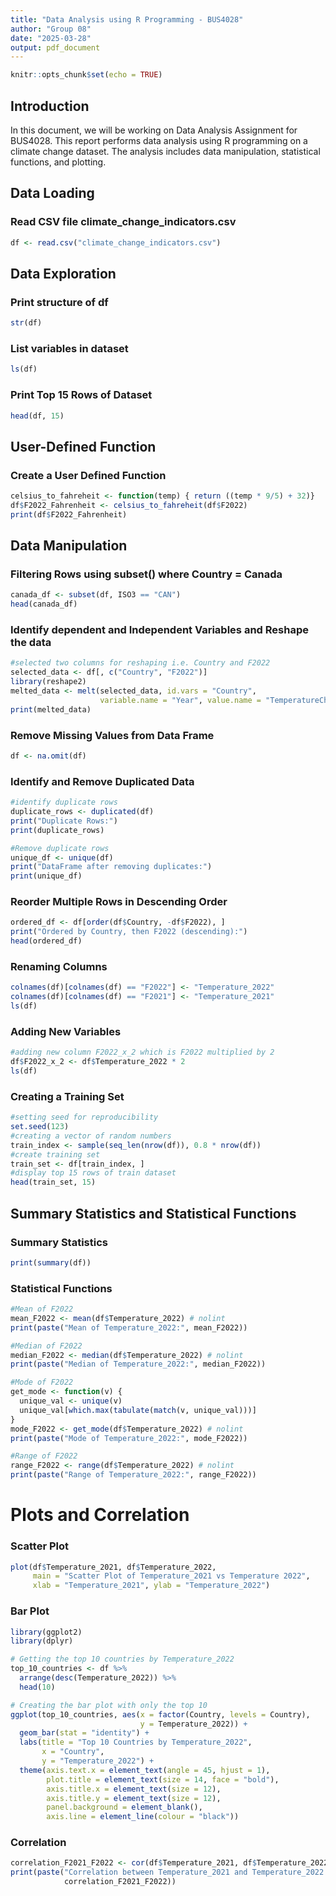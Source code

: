 ```yaml
---
title: "Data Analysis using R Programming - BUS4028"
author: "Group 08"
date: "2025-03-28"
output: pdf_document
---
```


```r
knitr::opts_chunk$set(echo = TRUE)
```

## Introduction
In this document, we will be working on Data Analysis Assignment for BUS4028. This report performs data analysis using R programming on a climate change dataset. The analysis includes data manipulation, statistical functions, and plotting.

## Data Loading

### Read CSV file climate_change_indicators.csv
```r
df <- read.csv("climate_change_indicators.csv")
```

## Data Exploration

### Print structure of df
```r
str(df)
```

### List variables in dataset
```r
ls(df)
```

### Print Top 15 Rows of Dataset
```r
head(df, 15)
```

## User-Defined Function

### Create a User Defined Function
```r
celsius_to_fahreheit <- function(temp) { return ((temp * 9/5) + 32)}
df$F2022_Fahrenheit <- celsius_to_fahreheit(df$F2022)
print(df$F2022_Fahrenheit)
```

## Data Manipulation

### Filtering Rows using subset() where Country = Canada
```r
canada_df <- subset(df, ISO3 == "CAN")
head(canada_df)
```

### Identify dependent and Independent Variables and Reshape the data
```r
#selected two columns for reshaping i.e. Country and F2022
selected_data <- df[, c("Country", "F2022")]
library(reshape2)
melted_data <- melt(selected_data, id.vars = "Country",
                    variable.name = "Year", value.name = "TemperatureChange")
print(melted_data)
```

### Remove Missing Values from Data Frame
```r
df <- na.omit(df)
```

### Identify and Remove Duplicated Data
```r
#identify duplicate rows
duplicate_rows <- duplicated(df)
print("Duplicate Rows:")
print(duplicate_rows)

#Remove duplicate rows
unique_df <- unique(df)
print("DataFrame after removing duplicates:")
print(unique_df)
```

### Reorder Multiple Rows in Descending Order
```r
ordered_df <- df[order(df$Country, -df$F2022), ]
print("Ordered by Country, then F2022 (descending):")
head(ordered_df)
```

### Renaming Columns
```r
colnames(df)[colnames(df) == "F2022"] <- "Temperature_2022"
colnames(df)[colnames(df) == "F2021"] <- "Temperature_2021"
ls(df)
```

### Adding New Variables
```r
#adding new column F2022_x_2 which is F2022 multiplied by 2
df$F2022_x_2 <- df$Temperature_2022 * 2
ls(df)
```

### Creating a Training Set
```r
#setting seed for reproducibility
set.seed(123)
#creating a vector of random numbers
train_index <- sample(seq_len(nrow(df)), 0.8 * nrow(df))
#create training set
train_set <- df[train_index, ]
#display top 15 rows of train dataset
head(train_set, 15)
```

## Summary Statistics and Statistical Functions

### Summary Statistics
```r
print(summary(df))
```

### Statistical Functions
```r
#Mean of F2022
mean_F2022 <- mean(df$Temperature_2022) # nolint
print(paste("Mean of Temperature_2022:", mean_F2022))

#Median of F2022
median_F2022 <- median(df$Temperature_2022) # nolint
print(paste("Median of Temperature_2022:", median_F2022))

#Mode of F2022
get_mode <- function(v) {
  unique_val <- unique(v)
  unique_val[which.max(tabulate(match(v, unique_val)))]
}
mode_F2022 <- get_mode(df$Temperature_2022) # nolint
print(paste("Mode of Temperature_2022:", mode_F2022))

#Range of F2022
range_F2022 <- range(df$Temperature_2022) # nolint
print(paste("Range of Temperature_2022:", range_F2022))
```

# Plots and Correlation

### Scatter Plot
```r
plot(df$Temperature_2021, df$Temperature_2022,
     main = "Scatter Plot of Temperature_2021 vs Temperature 2022",
     xlab = "Temperature_2021", ylab = "Temperature_2022")
```

### Bar Plot
```r
library(ggplot2)
library(dplyr)

# Getting the top 10 countries by Temperature_2022
top_10_countries <- df %>%
  arrange(desc(Temperature_2022)) %>%
  head(10)

# Creating the bar plot with only the top 10
ggplot(top_10_countries, aes(x = factor(Country, levels = Country),
                             y = Temperature_2022)) + 
  geom_bar(stat = "identity") +
  labs(title = "Top 10 Countries by Temperature_2022",
       x = "Country",
       y = "Temperature_2022") +
  theme(axis.text.x = element_text(angle = 45, hjust = 1),
        plot.title = element_text(size = 14, face = "bold"),
        axis.title.x = element_text(size = 12),
        axis.title.y = element_text(size = 12),
        panel.background = element_blank(),
        axis.line = element_line(colour = "black"))
```

### Correlation
```r
correlation_F2021_F2022 <- cor(df$Temperature_2021, df$Temperature_2022) # nolint
print(paste("Correlation between Temperature_2021 and Temperature_2022:",
            correlation_F2021_F2022))
```